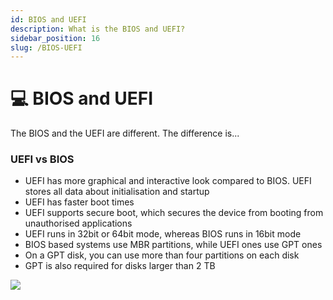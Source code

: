```yaml
---
id: BIOS and UEFI
description: What is the BIOS and UEFI?
sidebar_position: 16
slug: /BIOS-UEFI
---
```


# 💻 BIOS and UEFI


The BIOS and the UEFI are different. The difference is...

### UEFI vs BIOS
- UEFI has more graphical and interactive look compared to BIOS. UEFI stores all data about initialisation and startup
- UEFI has faster boot times
- UEFI supports secure boot, which secures the device from booting from unauthorised applications
- UEFI runs in 32bit or 64bit mode, whereas BIOS runs in 16bit mode
- BIOS based systems use MBR partitions, while UEFI ones use GPT ones
- On a GPT disk, you can use more than four partitions on each disk
- GPT is also required for disks larger than 2 TB

![](/img/BIOS-UEFI-Table.png)